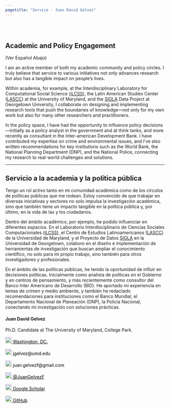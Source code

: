 ```yaml
---
pagetitle: "Service - Juan David Gelvez"
---
```


<br>  </br> <!--- Agrega lineas en blanco --->

<!------------- Panel de la izquierda ------------->
<div class="col-sm-9">


<!--- Work in progress --->

## Academic and Policy Engagement
(Ver Español Abajo)

I am an active member of both my academic community and policy circles. I truly believe that service to various initiatives not only advances research but also has a tangible impact on people’s lives.

Within academia, for example, at the Interdisciplinary Laboratory for Computational Social Science ([iLCSS](https://ilcss.umd.edu/)), the Latin American Studies Center ([LASCC](https://lacs.umd.edu/)) at the University of Maryland, and the [SIGLA](https://sigla.georgetown.domains/gateway/) Data Project at Georgetown University, I collaborate on designing and implementing research tools that push the boundaries of knowledge—not only for my own work but also for many other researchers and practitioners.

In the policy space, I have had the opportunity to influence policy decisions—initially as a policy analyst in the government and at think tanks, and more recently as consultant in the Inter-american Development Bank. I have contributed my expertise on crime and environmental issues, and I’ve also written recommendations for key institutions such as the World Bank, the National Planning Department (DNP), and the National Police, connecting my research to real-world challenges and solutions.

-----------------------------------------

## Servicio a la academia y la política pública


Tengo un rol activo tanto en mi comunidad académica como de los círculos de políticas públicas que me rodean. Estoy convencido de que trabajar en diversas iniciativas y sectores no solo impulsa la investigación académica, sino que también tiene un impacto tangible en la política pública y, por último, en la vida de las y los ciudadanos. 

Dentro del ámbito académico, por ejemplo, he podido influenciar en diferentes espacios. En el Laboratorio Interdisciplinario de Ciencias Sociales Computacionales ([iLCSS](https://ilcss.umd.edu/)), el Centro de Estudios Latinoamericanos ([LASCC](https://lacs.umd.edu/)) de la Universidad de Maryland, y el Proyecto de Datos [SIGLA](https://sigla.georgetown.domains/gateway/) en la Universidad de Georgetown, colaboro en el diseño e implementación de herramientas de investigación que buscan ampliar el conocimiento científico, no solo para mi propio trabajo, sino también para otros investigadores y profesionales. 

En el ámbito de las políticas públicas, he tenido la oportunidad de influir en decisiones políticas. Inicialmente como analista de políticas en el Gobierno y en centros de pensamiento, y más recientemente como consultor del Banco Inter Americano de Desarrollo (BID). He aportado mi experiencia en temas de crimen y medio ambiente, y también he redactado recomendaciones para instituciones como el Banco Mundial, el Departamento Nacional de Planeación (DNP), la Policía Nacional, conectando mi investigación con soluciones prácticas.


</div>
<!------------- Panel de la izquierda ------------->


<!------------- Panel de la derecha ------------->
<div class="col-sm-3">

#### Juan David Gelvez

Ph.D. Candidate at The University of Maryland, College Park.

<!-- Location -->
<a href="https://www.google.com/maps/place/Washington+D.+C.,+Distrito+de+Columbia/@38.8938672,-77.0846157,12z/data=!3m1!4b1!4m5!3m4!1s0x89b7c6de5af6e45b:0xc2524522d4885d2a!8m2!3d38.9071923!4d-77.0368707" style="color:black;"> <img alt="Qries" src="./images/location.png" width="20" height="20">  Washington, DC.</a>

<!-- Correo -->
<p style="color:black"><img alt="Qries" src="./images/correo.png" width="20" height="20"> jgelvez@umd.edu </img></p>

<!-- Correo -->
<p style="color:black"><img alt="Qries" src="./images/correo.png" width="20" height="20"> juan.gelvezf@gmail.com </img></p>

<!-- Twitter -->
 <a href="https://twitter.com/JuanGelvezF" style="color:black;"> <img alt="Qries" src="./images/twitter.jpg" width="20" height="20">  @JuanGelvezF</a> 

<!-- Google Scholar -->
<a href="https://scholar.google.com/citations?user=U9OqP_4AAAAJ&hl=en" style="color:black;"> <img alt="Qries" src="./images/google_scholar.png" width="20" height="20">  Google Scholar </a>


<!-- GitHub -->
<a href="https://github.com/juangelvezf" style="color:black;"> <img alt="Qries" src="./images/github.png" width="20" height="20">  GitHub</a>

</div>
<!------------- Panel de la derecha ------------->



<br>  </br> <!--- Agrega lineas en blanco --->